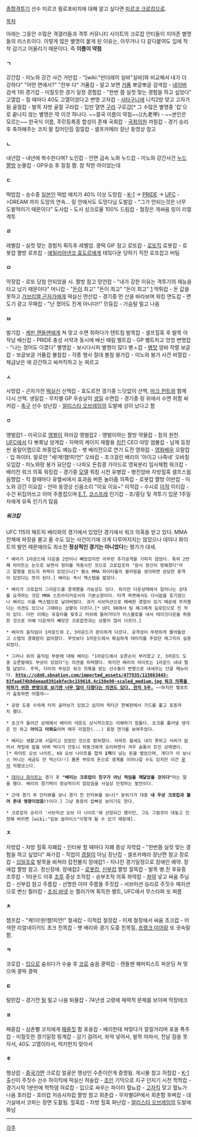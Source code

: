 [[종합격투기]] 선수 미르코 필로포비치에 대해 알고 싶다면 [[미르코 크로캅]]으로.

[[목차]]

아래는 그동안 수많은 격갤러들과 격투 커뮤니티 사이트의 크로캅 안티들이 지어준 별명들의 리스트이다. 이렇게 많은 별명이 붙게 된 이유는, 아무거나 다 같다붙여도 입에 착착 감기고 어울리기 때문이다. 즉 '''이름이 약점'''

==== ㄱ ====
강간캅 - 미노와 강간 사건
거만캅 - "[wiki:"반더레이 실바"실바]와 비교해서 내가 더 강하다" "어떤 면에서?" "전부 다"
거품캅 - 알고 보면 [[거품]] 뽀글뽀글
검색캅 - [[네이버]] 검색 1위
경기캅 - 미칠듯한 경기 일정
경험캅 - "한번 쯤 실컷 맞는 경험을 하고 싶었다"
고열캅 - 질 때마다 40도 고열이었다고 변명
고자캅 - [[사타구니]]에 니킥2방 맞고 고자가 됨
골절캅 - 발목 자방 골절
구라캅 - 입만 열면 [[구라]]
구로갑[* 그 수많은 별명중 '캅'으로 끝나지 않는 별명은 딱 이것 하나다. ~~결국 이름이 약점~~](九老甲) - ~~본인은 모르는~~ 한국식 이름, 주민등록증 합성이 존재
국회캅 - [[국회의원]]
까칠캅 - 경기 승리후 축하해주는 코치 팔 집어던짐
낄낄캅 - 셀프카메라 장난 동영상 참고

==== ㄴ ====
내년캅 - 내년에 복수한다며?
노인캅 - 안면 급속 노화
누드캅 - 미노와 강간사건 [[누드]] [[짤방]]
눈물캅 - GP우승 후 질질 짬. 참 착한 아이었는데

==== ㄷ ====
떡밥캅 - 승수중 [[일본인]] 떡밥 매치가 40% 이상
도망캅 - [[K-1]] -> [[PRIDE]] -> [[UFC]] ->DREAM 까지 도망의 연속... 링 안에서도 도망다님
도발캅 - "그가 안되는것은 너무 도발적이기 때문이다"
도사캅 - 도사 싱크로율 100%
드림캅 - 철장은 개싸움 링이 리얼 격투

==== ㄹ ====
레벨캅 - 실컷 맞는 경험치 획득후 레벨업. 쿵떡 GIF 참고
로또캅 - [[로또]]킥
로봇캅 - 로봇캅 짤방
로프캅 - [[에밀리아넨코 효도르]]에게 테잌다운 당하기 직전 로프잡고 버팀

==== ㅁ ====
막장캅 - 로또 당첨 안되었을 시. 짤방 참고
망언캅 - "내가 강한 이유는 격투기의 재능을 타고 났기 때문이다"
머니캅 - "[[돈]]이 최고" "돈이 최고" "돈이 최고" [http://pds12.egloos.com/pmf/200808/27/68/d0046968_48b426b79dbee.jpg]
먹튀캅 - 돈 값을 못하고 [[가브리엘 곤자가]]에게 떡실신
먼산캅 - 경기중 먼 산을 바라보며 워킹
면도캅 - 면도기 광고
무패캅 - "난 졌어도 진게 아니다!!"
민둥캅 - 가슴털 밀고 나옴

==== ㅂ ====
발기캅 - [[케빈 랜들맨]]에게 쳐 맞고 수면 취하다가 텐트침
발목캅 - 셀프힐훅 후 발목 아작남
배신캅 - PRIDE 충성 서약과 동시에 배신 때림
벨트캅 - GP 벨트차고 엉엉
변명캅 - "나는 졌어도 이겼다"
별명캅 - 보시다시피 별명이 많다
병ㅅ캅 - [[병맛]] 암바 작렬
보글캅 - 보글보글 거품캅
불참캅 - 각종 행사 절대 불참
붕가캅 - 미노와 붕가 사건
비열캅 - 체급낮은 애 강간하고 싸커킥하고 눈 찌르고

==== ㅅ ====
사망캅 - 곤자가전 [[떡실신]]
산책캅 - 효도르전 경기중 느닷없이 산책, [[마크 헌트]]와 함께 다시 산책.
생일캅 - 무차별 GP 우승날이 [[생일]]
수면캅 - 경기중 링 위에서 수면 취함
싸커캅 - [[축구]] 선수
성난캅 - [[알리스타 오브레임]]의 도발에 성이 났다고 함

==== ㅇ ====
앵벌캅1 - 미국으로 [[앵벌이]] 하러감
앵벌캅2 - 앵벌이하는 짤방
약물캅 - 힘의 원천. [[UFC]]에서 다 뽀록남
양계캅 - 자택의 케이지 재활용 [[치킨]] CEO 야망
염불캅 - 남제 등장씬 옹알이랩으로 좌중압도
예능캅 - 팻 배리전으로 연기 도전
영화캅 - [[영화]][[배우]]
오랄캅 - 입 파이터. 말로만 "세!계!챔!피!언"
오바캅 - 초크걸린 배리의 '아이고 나죽네' 오바질
오입캅 - 미노와랑 붕가
요단캅 - 나파오 돈킹콩 가이드로 영육분리 임사체험
워크캅 - 배리전 워크 의혹
워킹캅 - 경기중 [[모델]] 워킹 시전
유병캅 - 병진암바 자방힐훅 셀프스윕
음향캅 - 킥 찰때마다 유엪씨에서 효과음 버튼 눌러줌
의족캅 - 로봇캅 짤방
이반캅 - 미노와 강간
이요캅 - 안마 동영상 신음소리 "이요 이요~"
이적캅 - 수시로 [[이적]]
이티캅 - 수건 뒤집어쓰고 이마 주름잡으며 [[E.T.]] [[코스프레]]
인기캅 - 초/중딩 및 격투기 입문 1주일차에게 유독 인기가 많음
===== 워크캅 =====
UFC 115의 패트릭 배리와의 경기에서 있었던 경기에서 워크 의혹을 받고 있다. MMA 전체에 파장을 몰고 올 수도 있는 사건이기에 크게 다루어지지는 않았으나 데이나 화이트의 발언 때문에라도 최소한 '''정상적인 경기는 아니었다'''는 평가가 대세.

 * 배리가 1라운드에 다운을 2번이나 빼았았지만 아무런 추가공격을 가하지 않았다. 특히 2번째 라이트는 눈으로 보면서 정타를 적중시킨 것으로 크로캅조차 "잠시 정신이 멍해졌다"라고 말했을 정도의 위력이 있었으나[* 평소 MMA 파이터들의 블러핑을 생각하면 상당한 충격이 있었다는 뜻이 된다.] 배리는 즉시 백스탭을 밟았다. 

 * 배리가 크로캅의 그라운드를 경계했을 가능성도 있다. 하지만 다운상태에서 일어나는 상대를 요격하는 것은 MMA 스트라이커로서의 기본소양이다. 타격 측면에서도 다시없을 호기였으나 배리는 이를 백스탭으로 날려버렸다. 과거 서브미션으로 패배한 경험이 있기 때문에 주저했다는 의견도 있으나 그때와는 상황이 다르다.[* UFC 98에서 팀 해그에게 길로틴으로 진 적이 있다. 다만 이때는 유효타를 맞추고 러쉬에 들어가다가 미스블로를 내서 테이크다운을 허용한 것으로 아예 다운까지 빼앗은 크로캅전과는 상황이 많이 다르다.]

 * 배리의 움직임이 1라운드와 2, 3라운드가 판이하게 다르다. 공격성이 뚜렷하게 줄어들었고 스탭의 경쾌함이 없어졌다. 무엇보다 1라운드에서 확실하게 데미지를 주었던 래그킥이 실종되었다.

 * 그러나 위의 움직임 부분에 대해 배리는 "1라운드에서 오른손이 부러졌고 2, 3라운드 도중 오른발에도 부상이 있었다"는 의견을 피력했다. 하지만 배리의 라이트는 1라운드 내내 펄펄 날았다. 주먹, 다리의 부상은 워크 의혹을 받는 선수들이 변명으로 내세우는 단골 메뉴이다. '''[[http://cdn0.sbnation.com/imported_assets/477935/115063445-83faa674b8daeaa8391ebfecbc159618.4c150e90-scaled_medium.jpg 워크 의혹을 피하기 위한 변명으로 보기엔 너무 많이 다쳤다는 의견도 있다. 전치 5주.]]''' ~~하지만 벨포트가 출동하면 어떨까~~

 * 공방 도중 수차례 터치 글러브가 있었고 심지어 옥타곤 한복판에서 가드를 풀고 포옹까지 했다.

 * 초크가 들어간 상태에서 배리의 대응도 상식적으로는 이해하기 힘들다. 초크를 풀어낼 생각은 안 하고 '''아이고 아퐈요'''라며 매우 리얼한(...) 표정 연기를 보여주었다.

 * 배리는 생활고에 시달리고 있었던 것으로 밝혀졌다. 아파트 월세도 내지 못하고 식비가 없어서 캐첩에 밥을 비벼 먹다가 안토니 하동크에게 승리하면서 겨우 숨통이 트인 상태였다.[* 파이트 오브 나이트, KO 오브 나이트를 합쳐 '''1억'''이 넘는 돈을 벌었으며, 게다가 이 보너스 머니는 세금도 안 먹는다!!] 물론 부모의 돈으로 생계를 이어나갈 수도 있지만 이건 [[루저]] 직행코스다.

 * [[데이나 화이트]]는 경기 후 '''"배리는 크로캅이 친구가 아닌 적임을 깨달았을 것이다"'''라는 말을 했다. 배리의 경기력이 정상적이지 않았음을 사실상 인정하는 발언이다.

 * 근데 경기 후 인터뷰를 보나 경기 전 인터뷰를 보나[* 분위기가 대충 '''내 우상 크로캅과 붙어 존내 영광이었음!!'''이다.] 그냥 중증의 캅빠로 보이기도 한다.

 * 크로캅의 승리가 '서브미션 오브 더 나이트'에 선정되긴 했지만, 그도 그럴것이 대놓고 인정해 버리면 [wiki:"킴보 슬라이스"이렇게 될 수 있기 때문에].  


==== ㅈ ====
자방캅 - 자방 힐훅
자폐캅 - 인터뷰 할 때마다 자폐 증상
자학캅 - "한번쯤 실컷 맞는 경험을 하고 싶었다"
짜가캅 - 직업이 [[경찰]]이 아님
장난캅 - 셀프카메라 장난편 참고
장로캅 - [[십일조]]로 발목을 바쳐라 캅천불지
장애캅1 - 지나친 경기일정으로 장애인 예약. 장애캅 짤방 참고. 정신장애.
장애캅2 - [[로봇]]캅, [[신부]]캅 짤방
절뚝캅 - 발목 병.진 후유증
조루캅 - 1라운드 이후 [[조루]] 증상
조작캅 - 승부조작 의혹
좌약캅 - [[좌약]] 넣고 싸움
주님캅 - 신부캅 참고
주름캅 - 선명한 이마 주름들
주짓캅 - 서브미션 승리로 주짓수 매지션으로 변신
찔러캅 - [[조쉬 바넷]] 눈 찔러가며 획득한 벨트, UFC에서 무스타파 또 찌름

==== ㅊ ====
챔프캅 - "케!이!원!챔!피언!"
철새캅 - 이적캅
철장캅 - 이제 철장에서 싸움
초크캅 - 어색한 리얼네이키드 초크
친목캅 - 팻 배리와 경기 도중 친목질, [[프랭크 미어]]랑 또 귓속말 함.

==== ㅋ ====
코로캅 - [[입]]으로 숨쉬다가 수술 후 [[코]]로 숨쉼
쿵떡캅 - 렌들맨 해머피스트 파운딩 쳐 맞으며 쿵떡 쿵떡

==== ㅌ ====
털민캅 - 경기전 [[털]] 밀고 나옴
퇴물캅 - 74년생 고령에 체력적 문제를 보이며 막장테크

==== ㅍ ====
패륜캅 - 삼촌뻘 코치에게 [[패륜]]짓 함
포옹캅 - 배리한테 쳐맞다가 낄낄거리며 포옹
폭주캅 - 미칠듯한 경기일정
핑계캅 - 감기 걸려서, 좌약 넣어서, 발목 아파서, 전날 잠을 못자서, 40도 고열이라서, 럭키펀치 맞아서

==== ㅎ ====
행상캅 - [[중국]]가면 크로캅 얼굴은 행상인 수준이란게 증명됨. 게시물 참고
허접캅 - [[K-1]] 출신이 주짓수 선수 하이킥에 떡실신
허슬캅 - [[초인]] 기믹으로 지구 던지기 시전
헉헉캅 - 경기시작 1분만에 헉헉댐
혀로캅 - 입으로 싸우는 파이터
혈뇨캅 - [[고자킥]] 맞고 혈뇨가 나옴
호러캅 - 호러캅 저승사자캅 짤방 참고
회춘캅 - 무차별GP에서 회춘함
후벼캅 - 대기실에서 코파는 장면 도촬됨.
힐훅캅 - 자방 힐훅
화난캅 - [[알리스타 오브레임]]의 도발에 화남

----

[[각주]]
